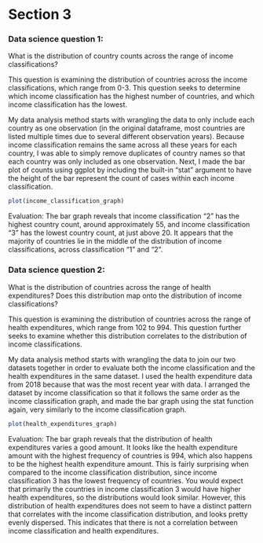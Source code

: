 # Section 3
### Data science question 1: 
What is the distribution of country counts across the range of income classifications? 

This question is examining the distribution of countries across the income classifications, which range from 0-3. This question seeks to determine which income classification has the highest number of countries, and which income classification has the lowest. 

My data analysis method starts with wrangling the data to only include each country as one observation (in the original dataframe, most countries are listed multiple times due to several different observation years). Because income classification remains the same across all these years for each country, I was able to simply remove duplicates of country names so that each country was only included as one observation. Next, I made the bar plot of counts using ggplot by including the built-in “stat” argument to have the height of the bar represent the count of cases within each income classification. 

```r
plot(income_classification_graph)
```

Evaluation: 
The bar graph reveals that income classification “2” has the highest country count, around approximately 55, and income classification “3” has the lowest country count, at just above 20. It appears that the majority of countries lie in the middle of the distribution of income classifications, across classification “1” and “2”. 

### Data science question 2: 
What is the distribution of countries across the range of health expenditures? Does this distribution map onto the distribution of income classifications? 

This question is examining the distribution of countries across the range of health expenditures, which range from 102 to 994. This question further seeks to examine whether this distribution correlates to the distribution of income classifications. 

My data analysis method starts with wrangling the data to join our two datasets together in order to evaluate both the income classification and the health expenditures in the same dataset. I used the health expenditure data from 2018 because that was the most recent year with data. I arranged the dataset by income classification so that it follows the same order as the income classification graph, and made the bar graph using the stat function again, very similarly to the income classification graph. 

```r
plot(health_expenditures_graph)
```

Evaluation: 
The bar graph reveals that the distribution of health expenditures varies a good amount. It looks like the health expenditure amount with the highest frequency of countries is 994, which also happens to be the highest health expenditure amount. This is fairly surprising when compared to the income classification distribution, since income classification 3 has the lowest frequency of countries. You would expect that primarily the countries in income classification 3 would have higher health expenditures, so the distributions would look similar. However, this distribution of health expenditures does not seem to have a distinct pattern that correlates with the income classification distribution, and looks pretty evenly dispersed. This indicates that there is not a correlation between income classification and health expenditures. 

